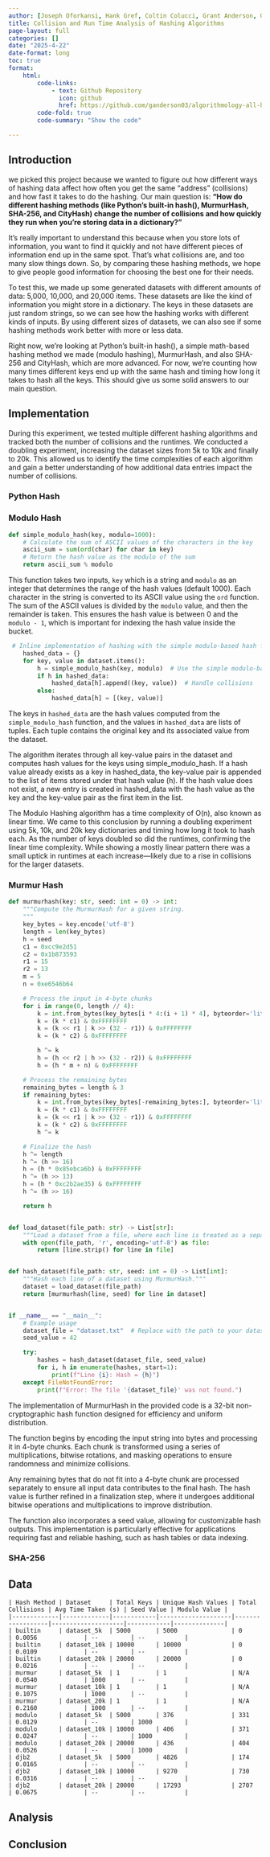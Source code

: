 ```yaml
---
author: [Joseph Oforkansi, Hank Gref, Coltin Colucci, Grant Anderson, Gabriel Salvatore, Javier]
title: Collision and Run Time Analysis of Hashing Algorithms
page-layout: full
categories: []
date: "2025-4-22"
date-format: long
toc: true
format:
    html:
        code-links:    
            - text: Github Repository
              icon: github
              href: https://github.com/ganderson03/algorithmology-all-hands-3-group-4
        code-fold: true
        code-summary: "Show the code"

---
```


## Introduction

we picked this project because we wanted to figure out how different ways of hashing data affect how often you get the same "address" (collisions) and how fast it takes to do the hashing. Our main question is: **"How do different hashing methods (like Python's built-in hash(), MurmurHash, SHA-256, and CityHash) change the number of collisions and how quickly they run when you're storing data in a dictionary?"**

It's really important to understand this because when you store lots of information, you want to find it quickly and not have different pieces of information end up in the same spot. That's what collisions are, and too many slow things down. So, by comparing these hashing methods, we hope to give people good information for choosing the best one for their needs.

To test this, we made up some generated datasets with different amounts of data: 5,000, 10,000, and 20,000 items. These datasets are like the kind of information you might store in a dictionary. The keys in these datasets are just random strings, so we can see how the hashing works with different kinds of inputs. By using different sizes of datasets, we can also see if some hashing methods work better with more or less data.

Right now, we're looking at Python's built-in hash(), a simple math-based hashing method we made (modulo hashing), MurmurHash, and also SHA-256 and CityHash, which are more advanced. For now, we're counting how many times different keys end up with the same hash and timing how long it takes to hash all the keys. This should give us some solid answers to our main question.

## Implementation

During this experiment, we tested multiple different hashing algorithms and tracked both the number of collisions and the runtimes. We conducted a doubling experiment, increasing the dataset sizes from 5k to 10k and finally to 20k. This allowed us to identify the time complexities of each algorithm and gain a better understanding of how additional data entries impact the number of collisions.

### Python Hash

### Modulo Hash
```python
def simple_modulo_hash(key, modulo=1000):
    # Calculate the sum of ASCII values of the characters in the key
    ascii_sum = sum(ord(char) for char in key)
    # Return the hash value as the modulo of the sum
    return ascii_sum % modulo
```

This function takes two inputs, `key` which is a string and `modulo` as an integer that determines the range of the hash values (default 1000). Each character in the string is converted to its ASCII value using the `ord` function. The sum of the ASCII values is divided by the `modulo` value, and then the remainder is taken. This ensures the hash value is between 0 and the `modulo - 1`, which is important for indexing the hash value inside the bucket. 

```python
 # Inline implementation of hashing with the simple modulo-based hash function
    hashed_data = {}
    for key, value in dataset.items():
        h = simple_modulo_hash(key, modulo)  # Use the simple modulo-based hash function
        if h in hashed_data:
            hashed_data[h].append((key, value))  # Handle collisions
        else:
            hashed_data[h] = [(key, value)]
```

The keys in `hashed_data` are the hash values computed from the `simple_modulo_hash` function, and the values in `hashed_data` are lists of tuples. Each tuple contains the original key and its associated value from the dataset.

The algorithm iterates through all key-value pairs in the dataset and computes hash values for the keys using simple_modulo_hash. If a hash value already exists as a key in hashed_data, the key-value pair is appended to the list of items stored under that hash value (h). If the hash value does not exist, a new entry is created in hashed_data with the hash value as the key and the key-value pair as the first item in the list.

The Modulo Hashing algorithm has a time complexity of O(n), also known as linear time. We came to this conclusion by running a doubling experiment using 5k, 10k, and 20k key dictionaries and timing how long it took to hash each. As the number of keys doubled so did the runtimes, confirming the linear time complexity. While showing a mostly linear pattern there was a small uptick in runtimes at each increase—likely due to a rise in collisions for the larger datasets.

### Murmur Hash

```python
def murmurhash(key: str, seed: int = 0) -> int:
    """Compute the MurmurHash for a given string.
    """
    key_bytes = key.encode('utf-8')
    length = len(key_bytes)
    h = seed
    c1 = 0xcc9e2d51
    c2 = 0x1b873593
    r1 = 15
    r2 = 13
    m = 5
    n = 0xe6546b64

    # Process the input in 4-byte chunks
    for i in range(0, length // 4):
        k = int.from_bytes(key_bytes[i * 4:(i + 1) * 4], byteorder='little')
        k = (k * c1) & 0xFFFFFFFF
        k = (k << r1 | k >> (32 - r1)) & 0xFFFFFFFF
        k = (k * c2) & 0xFFFFFFFF

        h ^= k
        h = (h << r2 | h >> (32 - r2)) & 0xFFFFFFFF
        h = (h * m + n) & 0xFFFFFFFF

    # Process the remaining bytes
    remaining_bytes = length & 3
    if remaining_bytes:
        k = int.from_bytes(key_bytes[-remaining_bytes:], byteorder='little')
        k = (k * c1) & 0xFFFFFFFF
        k = (k << r1 | k >> (32 - r1)) & 0xFFFFFFFF
        k = (k * c2) & 0xFFFFFFFF
        h ^= k

    # Finalize the hash
    h ^= length
    h ^= (h >> 16)
    h = (h * 0x85ebca6b) & 0xFFFFFFFF
    h ^= (h >> 13)
    h = (h * 0xc2b2ae35) & 0xFFFFFFFF
    h ^= (h >> 16)

    return h


def load_dataset(file_path: str) -> List[str]:
    """Load a dataset from a file, where each line is treated as a separate entry."""
    with open(file_path, 'r', encoding='utf-8') as file:
        return [line.strip() for line in file]


def hash_dataset(file_path: str, seed: int = 0) -> List[int]:
    """Hash each line of a dataset using MurmurHash."""
    dataset = load_dataset(file_path)
    return [murmurhash(line, seed) for line in dataset]


if __name__ == "__main__":
    # Example usage
    dataset_file = "dataset.txt"  # Replace with the path to your dataset file
    seed_value = 42

    try:
        hashes = hash_dataset(dataset_file, seed_value)
        for i, h in enumerate(hashes, start=1):
            print(f"Line {i}: Hash = {h}")
    except FileNotFoundError:
        print(f"Error: The file '{dataset_file}' was not found.")
```

The implementation of MurmurHash in the provided code is a 32-bit non-cryptographic hash function designed for efficiency and uniform distribution. 

The function begins by encoding the input string into bytes and processing it in 4-byte chunks. Each chunk is transformed using a series of multiplications, bitwise rotations, and masking operations to ensure randomness and minimize collisions. 

Any remaining bytes that do not fit into a 4-byte chunk are processed separately to ensure all input data contributes to the final hash. The hash value is further refined in a finalization step, where it undergoes additional bitwise operations and multiplications to improve distribution. 

The function also incorporates a seed value, allowing for customizable hash outputs. This implementation is particularly effective for applications requiring fast and reliable hashing, such as hash tables or data indexing.

### SHA-256

## Data

```text
| Hash Method | Dataset     | Total Keys | Unique Hash Values | Total Collisions | Avg Time Taken (s) | Seed Value | Modulo Value |
|-------------|-------------|------------|--------------------|------------------|--------------------|------------|--------------|
| builtin     | dataset_5k  | 5000       | 5000               | 0                | 0.0056             | --         | --           |
| builtin     | dataset_10k | 10000      | 10000              | 0                | 0.0109             | --         | --           |
| builtin     | dataset_20k | 20000      | 20000              | 0                | 0.0216             | --         | --           |
| murmur      | dataset_5k  | 1          | 1                  | N/A              | 0.0540             | 1000       | --           |
| murmur      | dataset_10k | 1          | 1                  | N/A              | 0.1075             | 1000       | --           |
| murmur      | dataset_20k | 1          | 1                  | N/A              | 0.2160             | 1000       | --           |
| modulo      | dataset_5k  | 5000       | 376                | 331              | 0.0129             | --         | 1000         |
| modulo      | dataset_10k | 10000      | 406                | 371              | 0.0247             | --         | 1000         |
| modulo      | dataset_20k | 20000      | 436                | 404              | 0.0526             | --         | 1000         |
| djb2        | dataset_5k  | 5000       | 4826               | 174              | 0.0165             | --         | --           |
| djb2        | dataset_10k | 10000      | 9270               | 730              | 0.0316             | --         | --           |
| djb2        | dataset_20k | 20000      | 17293              | 2707             | 0.0675             | --         | --           |
```

## Analysis

## Conclusion

